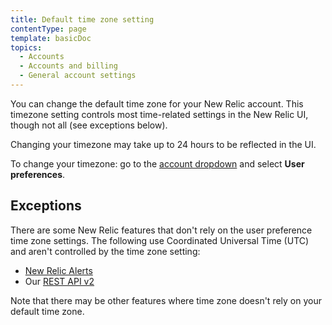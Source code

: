 ```yaml
---
title: Default time zone setting
contentType: page
template: basicDoc
topics:
  - Accounts
  - Accounts and billing
  - General account settings
---
```


You can change the default time zone for your New Relic account. This timezone setting controls most time-related settings in the New Relic UI, though not all (see exceptions below).

<Callout variant="important">
  Changing your timezone may take up to 24 hours to be reflected in the UI.
</Callout>

To change your timezone: go to the [account dropdown](/docs/accounts-partnerships/education/getting-started-new-relic/glossary#account-dropdown) and select **User preferences**.

## Exceptions

There are some New Relic features that don't rely on the user preference time zone settings. The following use Coordinated Universal Time (UTC) and aren't controlled by the time zone setting:

* [New Relic Alerts](/docs/alerts-applied-intelligence/new-relic-alerts/get-started/introduction-alerts)
* Our [REST API v2](/docs/apis/rest-api-v2/requirements/specifying-time-range-v2#utc)

Note that there may be other features where time zone doesn't rely on your default time zone.
